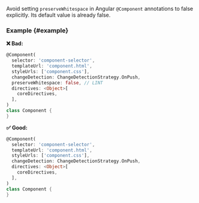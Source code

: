 
<RuleDetails version="1.5.1" severity="warning" />

Avoid setting `preserveWhitespace` in Angular `@Component` annotations to false explicitly. Its default value is already false.

### Example {#example}

**❌ Bad:**

```dart
@Component(
  selector: 'component-selector',
  templateUrl: 'component.html',
  styleUrls: ['component.css'],
  changeDetection: ChangeDetectionStrategy.OnPush,
  preserveWhitespace: false, // LINT
  directives: <Object>[
    coreDirectives,
  ],
)
class Component {
}
```

**✅ Good:**

```dart
@Component(
  selector: 'component-selector',
  templateUrl: 'component.html',
  styleUrls: ['component.css'],
  changeDetection: ChangeDetectionStrategy.OnPush,
  directives: <Object>[
    coreDirectives,
  ],
)
class Component {
}
```
